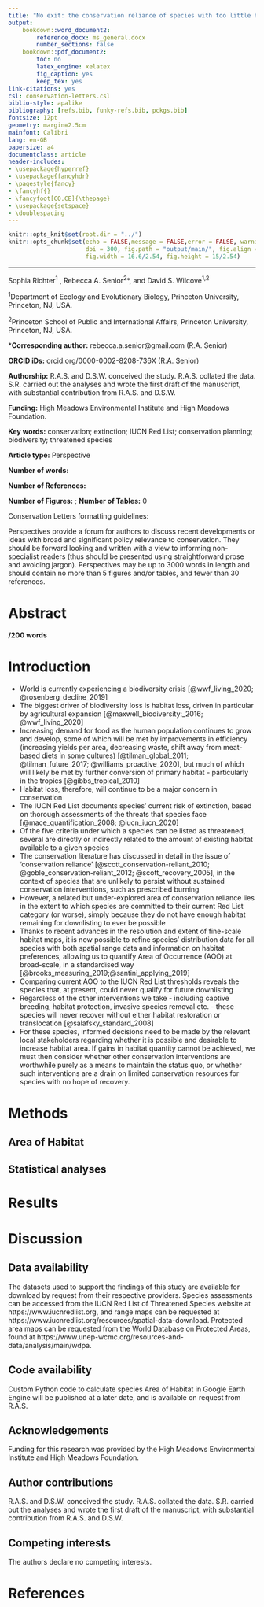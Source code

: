 ```yaml
---
title: "No exit: the conservation reliance of species with too little habitat"
output:
    bookdown::word_document2:
        reference_docx: ms_general.docx
        number_sections: false
    bookdown::pdf_document2:
        toc: no
        latex_engine: xelatex
        fig_caption: yes
        keep_tex: yes
link-citations: yes
csl: conservation-letters.csl
biblio-style: apalike
bibliography: [refs.bib, funky-refs.bib, pckgs.bib]
fontsize: 12pt
geometry: margin=2.5cm
mainfont: Calibri
lang: en-GB
papersize: a4
documentclass: article
header-includes:
- \usepackage{hyperref}
- \usepackage{fancyhdr}
- \pagestyle{fancy}
- \fancyhf{}
- \fancyfoot[CO,CE]{\thepage}
- \usepackage{setspace}
- \doublespacing
---
```


```r
knitr::opts_knit$set(root.dir = "../")
knitr::opts_chunk$set(echo = FALSE,message = FALSE,error = FALSE, warning = FALSE,
                      dpi = 300, fig.path = "output/main/", fig.align = "center", 
                      fig.width = 16.6/2.54, fig.height = 15/2.54)
```

_______________________________________________________________________________________

Sophia Richter^1^ , Rebecca A. Senior^2^*, and David S. Wilcove^1,2^

^1^Department of Ecology and Evolutionary Biology, Princeton University, Princeton, NJ, USA.

^2^Princeton School of Public and International Affairs, Princeton University, Princeton, NJ, USA.

*__Corresponding author:__ rebecca.a.senior@gmail.com (R.A. Senior)

__ORCID iDs:__ orcid.org/0000-0002-8208-736X (R.A. Senior)
  
__Authorship:__ R.A.S. and D.S.W. conceived the study. R.A.S. collated the data. S.R. carried out the analyses and wrote the first draft of the manuscript, with substantial contribution from R.A.S. and D.S.W. 

__Funding:__ High Meadows Environmental Institute and High Meadows Foundation.

__Key words:__ conservation; extinction; IUCN Red List; conservation planning; biodiversity; threatened species

__Article type:__ Perspective

__Number of words:__ 

__Number of References:__ 

__Number of Figures:__ ; __Number of Tables:__ 0 

Conservation Letters formatting guidelines:

Perspectives provide a forum for authors to discuss recent developments or ideas with broad and significant policy relevance to conservation. They should be forward looking and written with a view to informing non-specialist readers (thus should be presented using straightforward prose and avoiding jargon). Perspectives may be up to 3000 words in length and should contain no more than 5 figures and/or tables, and fewer than 30 references.

# Abstract


__/200 words__

# Introduction

* World is currently experiencing a biodiversity crisis [@wwf_living_2020; @rosenberg_decline_2019]
* The biggest driver of biodiversity loss is habitat loss, driven in particular by agricultural expansion [@maxwell_biodiversity:_2016; @wwf_living_2020]
* Increasing demand for food as the human population continues to grow and develop, some of which will be met by improvements in efficiency (increasing yields per area, decreasing waste, shift away from meat-based diets in some cultures) [@tilman_global_2011; @tilman_future_2017; @williams_proactive_2020], but much of which will likely be met by further conversion of primary habitat - particularly in the tropics [@gibbs_tropical_2010]
* Habitat loss, therefore, will continue to be a major concern in conservation
* The IUCN Red List documents species' current risk of extinction, based on thorough assessments of the threats that species face [@mace_quantification_2008; @iucn_iucn_2020]
* Of the five criteria under which a species can be listed as threatened, several are directly or indirectly related to the amount of existing habitat available to a given species
* The conservation literature has discussed in detail in the issue of 'conservation reliance' [@scott_conservation-reliant_2010; @goble_conservation-reliant_2012; @scott_recovery_2005], in the context of species that are unlikely to persist without sustained conservation interventions, such as prescribed burning
* However, a related but under-explored area of conservation reliance lies in the extent to which species are committed to their current Red List category (or worse), simply because they do not have enough habitat remaining for downlisting to ever be possible
* Thanks to recent advances in the resolution and extent of fine-scale habitat maps, it is now possible to refine species' distribution data for all species with both spatial range data and information on habitat preferences, allowing us to quantify Area of Occurrence (AOO) at broad-scale, in a standardised way [@brooks_measuring_2019;@santini_applying_2019]
* Comparing current AOO to the IUCN Red List thresholds reveals the species that, at present, could never qualify for future downlisting
* Regardless of the other interventions we take - including captive breeding, habitat protection, invasive species removal etc. - these species will never recover without either habitat restoration or translocation [@salafsky_standard_2008]
* For these species, informed decisions need to be made by the relevant local stakeholders regarding whether it is possible and desirable to increase habitat area. If gains in habitat quantity cannot be achieved, we must then consider whether other conservation interventions are worthwhile purely as a means to maintain the status quo, or whether such interventions are a drain on limited conservation resources for species with no hope of recovery.

# Methods

## Area of Habitat

## Statistical analyses

# Results

# Discussion


## Data availability 

The datasets used to support the findings of this study are available for download by request from their respective providers. Species assessments can be accessed from the IUCN Red List of Threatened Species website at https://www.iucnredlist.org, and range maps can be requested at https://www.iucnredlist.org/resources/spatial-data-download. Protected area maps can be requested from the World Database on Protected Areas, found at https://www.unep-wcmc.org/resources-and-data/analysis/main/wdpa. 

## Code availability

Custom Python code to calculate species Area of Habitat in Google Earth Engine will be published at a later date, and is available on request from R.A.S.

## Acknowledgements

Funding for this research was provided by the High Meadows Environmental Institute and High Meadows Foundation.

## Author contributions

R.A.S. and D.S.W. conceived the study. R.A.S. collated the data. S.R. carried out the analyses and wrote the first draft of the manuscript, with substantial contribution from R.A.S. and D.S.W. 

## Competing interests

The authors declare no competing interests.

# References
